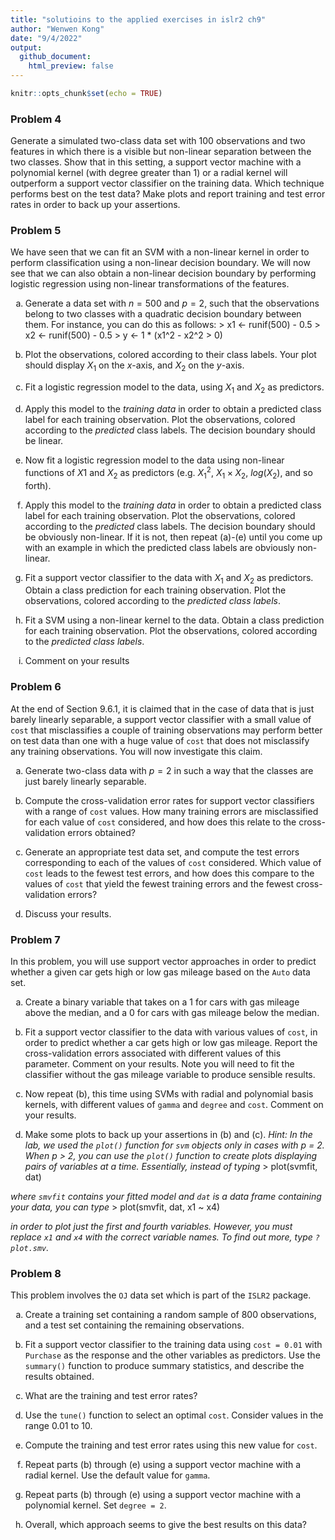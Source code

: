 ```yaml
---
title: "solutioins to the applied exercises in islr2 ch9"
author: "Wenwen Kong"
date: "9/4/2022"
output:
  github_document:
    html_preview: false
---
```


```r
knitr::opts_chunk$set(echo = TRUE)
```

### Problem 4
Generate a simulated two-class data set with 100 observations and two features in which there is a visible but non-linear separation between the two classes. Show that in this setting, a support vector machine with a polynomial kernel (with degree greater than 1) or a radial kernel will outperform a support vector classifier on the training data. Which technique performs best on the test data? Make plots and report training and test error rates in order to back up your assertions. 

### Problem 5
We have seen that we can fit an SVM with a non-linear kernel in order to perform classification using a non-linear decision boundary. We will now see that we can also obtain a non-linear decision boundary by performing logistic regression using non-linear transformations of the features. 

  (a)
  Generate a data set with $n = 500$ and $p = 2$, such that the observations belong to two classes with a quadratic decision boundary between them. For instance, you can do this as follows:
  > x1 <- runif(500) - 0.5
  > x2 <- runif(500) - 0.5
  > y <- 1 * (x1^2 - x2^2 > 0)
  
  (b)
  Plot the observations, colored according to their class labels. Your plot should display $X_{1}$ on the $x$-axis, and $X_{2}$ on the $y$-axis. 
  
  (c)
  Fit a logistic regression model to the data, using $X_{1}$ and $X_{2}$ as predictors. 
  
  (d)
  Apply this model to the *training data* in order to obtain a predicted class label for each training observation. Plot the observations, colored according to the *predicted* class labels. The decision boundary should be linear. 
  
  (e)
  Now fit a logistic regression model to the data using non-linear functions of $X{1}$ and $X_{2}$ as predictors (e.g. $X_{1}^{2}$, $X_{1} \times X_{2}$, $log(X_{2})$, and so forth).
  
  (f)
  Apply this model to the *training data* in order to obtain a predicted class label for each training observation. Plot the observations, colored according to the *predicted* class labels. The decision boundary should be obviously non-linear. If it is not, then repeat (a)-(e) until you come up with an example in which the predicted class labels are obviously non-linear.
  
  (g)
  Fit a support vector classifier to the data with $X_{1}$ and $X_{2}$ as predictors. Obtain a class prediction for each training observation. Plot the observations, colored according to the *predicted class labels*.
  
  (h)
  Fit a SVM using a non-linear kernel to the data. Obtain a class prediction for each training observation. Plot the observations, colored according to the *predicted class labels*.
  
  (i)
  Comment on your results

### Problem 6
At the end of Section 9.6.1, it is claimed that in the case of data that is just barely linearly separable, a support vector classifier with a small value of `cost` that misclassifies a couple of training observations may perform better on test data than one with a huge value of `cost` that does not misclassify any training observations. You will now investigate this claim.

  (a)
  Generate two-class data with $p = 2$ in such a way that the classes are just barely linearly separable.
  
  (b)
  Compute the cross-validation error rates for support vector classifiers with a range of `cost` values. How many training errors are misclassified for each value of `cost` considered, and how does this relate to the cross-validation errors obtained?
  
  (c)
  Generate an appropriate test data set, and compute the test errors corresponding to each of the values of `cost` considered. Which value of `cost` leads to the fewest test errors, and how does this compare to the values of `cost` that yield the fewest training errors and the fewest cross-validation errors?
  
  (d)
  Discuss your results. 
  
### Problem 7
In this problem, you will use support vector approaches in order to predict whether a given car gets high or low gas mileage based on the `Auto` data set. 

  (a)
  Create a binary variable that takes on a $1$ for cars with gas mileage above the median, and a $0$ for cars with gas mileage below the median.
  
  (b)
  Fit a support vector classifier to the data with various values of `cost`, in order to predict whether a car gets high or low gas mileage. Report the cross-validation errors associated with different values of this parameter. Comment on your results. Note you will need to fit the classifier without the gas mileage variable to produce sensible results. 
  
  (c)
  Now repeat (b), this time using SVMs with radial and polynomial basis kernels, with different values of `gamma` and `degree` and `cost`. Comment on your results. 
  
  (d)
  Make some plots to back up your assertions in (b) and (c).
  *Hint: In the lab, we used the `plot()` function for `svm` objects only in cases with p = 2. When p > 2, you can use the `plot()` function to create plots displaying pairs of variables at a time. Essentially, instead of typing*
  > plot(svmfit, dat)
  
  *where `smvfit` contains your fitted model and `dat` is a data frame containing your data, you can type*
  > plot(smvfit, dat, x1 ~ x4)
  
  *in order to plot just the first and fourth variables. However, you must replace `x1` and `x4` with the correct variable names. To find out more, type `?plot.smv`.*
  
### Problem 8 
This problem involves the `OJ` data set which is part of the `ISLR2` package. 
  
  (a)
  Create a training set containing a random sample of 800 observations, and a test set containing the remaining observations. 
  
  (b)
  Fit a support vector classifier to the training data using `cost = 0.01` with `Purchase` as the response and the other variables as predictors. Use the `summary()` function to produce summary statistics, and describe the results obtained. 
  
  (c)
  What are the training and test error rates?
  
  (d)
  Use the `tune()` function to select an optimal `cost`. Consider values in the range 0.01 to 10.
  
  (e)
  Compute the training and test error rates using this new value for `cost`. 
  
  (f)
  Repeat parts (b) through (e) using a support vector machine with a radial kernel. Use the default value for `gamma`. 
  
  (g)
  Repeat parts (b) through (e) using a support vector machine with a polynomial kernel. Set `degree = 2`. 
  
  (h)
  Overall, which approach seems to give the best results on this data?


